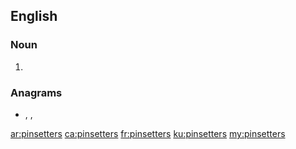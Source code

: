 ==English==

===Noun===
{{head|en|noun plural form}}

# {{plural of|pinsetter|lang=en}}

===Anagrams===
* {{l|en|persistent}}, {{l|en|presentist}}, {{l|en|prettiness}}

[[ar:pinsetters]]
[[ca:pinsetters]]
[[fr:pinsetters]]
[[ku:pinsetters]]
[[my:pinsetters]]